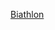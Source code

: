 {{year by category
| m = 2
| c = 0
| d = 1
| y = 4
| cat = 冬季兩項
| sortkey = 冬季兩項
| parent = 依年份劃分的冬季兩項
| subcat = 2014年體育
}}
{{Commonscat|2014 in biathlon}}
[[Category:2014年射擊運動|Biathlon]]